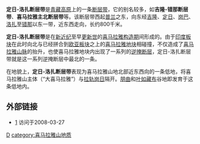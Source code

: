 '''定日-洛扎断层带'''是[[青藏高原|青藏高原]]上的一条[[断层|断层带]]，它的别名较多，如'''吉隆-错那断层带'''、'''喜马拉雅主北断层带'''等。该断层带西起[[普兰|普兰]]之东，向东经[[吉隆|吉隆]]、[[定日|定日]]、[[岗巴|岗巴]]、[[洛扎|洛扎]]至[[错那|错那]]以东一带，近东西走向，长约800千米。

'''定日-洛扎断层带'''是在[[新近纪|新近纪]]至早[[更新世|更新世]]的[[喜马拉雅构造期|喜马拉雅构造期]]间形成的。由于[[印度板块|印度板块]]在此时向北与已经拼合到[[欧亚板块|欧亚板块]]之上的[[喜马拉雅地块|喜马拉雅地块]]相碰撞，不仅造成了[[喜马拉雅山脉|喜马拉雅山脉]]的抬升，也使喜马拉雅地块内出现了一系列的[[逆掩断层|逆掩断层]]，定日-洛扎断层带就是这一系列逆掩断层中最北的一条。

在地貌上，'''定日-洛扎断层带'''表现为喜马拉雅山地北部近东西向的一条低地，将喜马拉雅山主体（“大喜马拉雅”）与[[拉轨岗日|拉轨岗日]]隔开。[[朋曲|朋曲]]和[[叶如藏布|叶如藏布]]谷地即发育于这条低地内。

==外部链接==
*[https://archive.is/20130101214744/http://www.ngac.cn/DocumentWriter/1768/htm/2%E7%AC%AC%E4%B8%89%E8%8A%82%E7%BB%93%E5%90%88%E5%B8%A6%E5%8F%8A%E4%B8%BB%E8%A6%81%E6%96%AD%E8%A3%82%E7%89%B9%E5%BE%81.htm] 访问于2008-03-27

{{geol-stub}}
[[category:断层|D]]
[[category:喜马拉雅山地质|category:喜马拉雅山地质]]